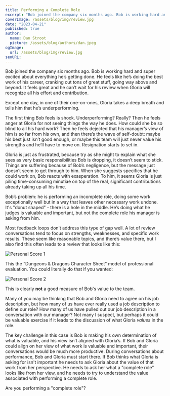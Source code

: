 ```yaml
---
title: Performing a Complete Role
excerpt: "Bob joined the company six months ago. Bob is working hard and super excited about everything he’s getting done. He feels like he’s doing the best work of his career, cranking out tons of great stuff, going way above and beyond. It feels great and he can’t wait for his review when Gloria will recognize all his effort and contribution. Except one day, in one of their one-on-ones, Gloria gives Bob a thin-lipped smile and takes a deep breath and tells him that he’s underperforming."
coverImage: /assets/blog/img/review.jpg
date: "2023-04-21"
published: true
author:
  name: Dan Stroot
  picture: /assets/blog/authors/dan.jpeg
ogImage:
  url: /assets/blog/img/review.jpg
seoURL:
---
```


Bob joined the company six months ago. Bob is working hard and super excited about everything he’s getting done. He feels like he’s doing the best work of his career, cranking out tons of great stuff, going way above and beyond. It feels great and he can’t wait for his review when Gloria will recognize all his effort and contribution.

Except one day, in one of their one-on-ones, Gloria takes a deep breath and tells him that he’s underperforming.

The first thing Bob feels is shock. Underperforming? Really? Then he feels anger at Gloria for not seeing things the way he does. How could she be so blind to all his hard work? Then he feels dejected that his manager’s view of him is so far from his own, and then there’s the wave of self-doubt: maybe his best just isn’t good enough, or maybe this team will just never value his strengths and he’ll have to move on. Resignation starts to set in.

Gloria is just as frustrated, because try as she might to explain what she sees as very basic responsibilities Bob is dropping, it doesn’t seem to stick. Things are suffering because of Bob’s negligence, but the message just doesn’t seem to get through to him. When she suggests specifics that he could work on, Bob reacts with exasperation. To him, it seems Gloria is just piling time-consuming minutiae on top of the real, significant contributions already taking up all his time.

Bob’s problem: he is performing an incomplete role, doing some work exceptionally well but in a way that leaves other necessary work undone. It's "donut shaped" - there is a hole in the middle. He’s doing what he judges is valuable and important, but not the complete role his manager is asking from him.

Most feedback loops don’t address this type of gap well. A lot of review conversations tend to focus on strengths, weaknesses, and specific work results. These seem like reasonable topics, and there’s value there, but I also find this often leads to a review that looks like this:

![Personal Score 1](/assets/blog/img/bob1.jpg)

This the “Dungeons & Dragons Character Sheet” model of professional evaluation. You could literally do that if you wanted:

![Personal Score 2](/assets/blog/img/bob2.jpg)

This is clearly **not** a good measure of Bob's value to the team.

Many of you may be thinking that Bob and Gloria need to agree on his job description, but how many of us have ever really used a job description to define our role? How many of us have pulled out our job description in a conversation with our manager? Not many I suspect, but perhaps it could be valuable exercise if it leads to the discussion of what Gloria _values_ in the role.

The key challenge in this case is Bob is making his own determination of what is valuable, and his view isn’t aligned with Gloria’s. If Bob and Gloria could align on her view of what work is valuable and important, their conversations would be much more productive. During conversations about performance, Bob and Gloria must start there. If Bob thinks what Gloria is asking for isn't important he needs to ask Gloria about the value of that work from her perspective. He needs to ask her what a "complete role" looks like from her view, and he needs to try to understand the value associated with performing a complete role.

Are you performing a "complete role"?
